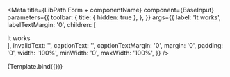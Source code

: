 

<Meta
  title={LibPath.Form + componentName}
  component={BaseInput}
  parameters={{
    toolbar: {
      title: { hidden: true },
    },
  }}
  args={{
    label: 'It works',
    labelTextMargin: '0',
    children: [<div>It works</div>],
    invalidText: '',
    captionText: '',
    captionTextMargin: '0',
    margin: '0',
    padding: '0',
    width: '100%',
    minWidth: '0',
    maxWidth: '100%',
  }}
/>

<DocsPageHeader
    componentName={componentName}
    componentDescription="This component is used as a base for other input component such as numberInput, TextInput and FileInput."
    addImportantNote={false}
    variant="stable"
/>

<Preview withToolbar>
  <Story name="BaseInput">{Template.bind({})}</Story>
</Preview>

<Props story="BaseInput" />

<DocsPageBody addStories={false} />
